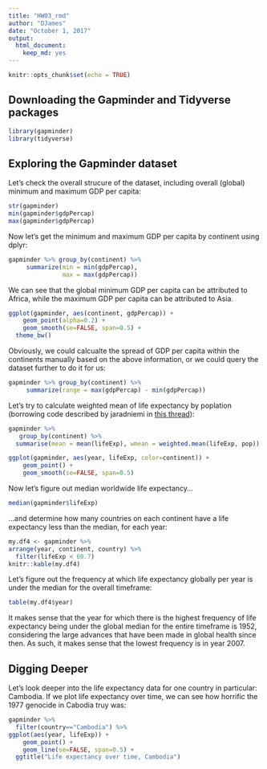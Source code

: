 ```yaml
---
title: "HW03_rmd"
author: "DJames"
date: "October 1, 2017"
output: 
  html_document: 
    keep_md: yes
---
```


```r
knitr::opts_chunk$set(echo = TRUE)
```

## Downloading the Gapminder and Tidyverse packages

```r
library(gapminder)
library(tidyverse)
```

## Exploring the Gapminder dataset

Let's check the overall strucure of the dataset, including overall (global) minimum and maximum GDP per capita:

```r
str(gapminder)
min(gapminder$gdpPercap)
max(gapminder$gdpPercap)
```

Now let's get the minimum and maximum GDP per capita by continent using dplyr:

```r
gapminder %>% group_by(continent) %>%
     summarize(min = min(gdpPercap),
               max = max(gdpPercap))
```


We can see that the global minimum GDP per capita can be attributed to Africa, while the maximum GDP per capita can be attributed to Asia.

```r
ggplot(gapminder, aes(continent, gdpPercap)) +
    geom_point(alpha=0.2) +
    geom_smooth(se=FALSE, span=0.5) +
  theme_bw()
```


Obviously, we could calcualte the spread of GDP per capita within the continents manually based on the above information, or we could query the dataset further to do it for us:

```r
gapminder %>% group_by(continent) %>%
     summarize(range = max(gdpPercap) - min(gdpPercap))
```


Let's try to calculate weighted mean of life expectancy by poplation (borrowing code described by jaradniemi in [this thread](https://stackoverflow.com/questions/23502697/r-weighted-arithmetic-mean)):

```r
gapminder %>%
   group_by(continent) %>%
  summarise(mean = mean(lifeExp), wmean = weighted.mean(lifeExp, pop))
```



```r
ggplot(gapminder, aes(year, lifeExp, color=continent)) +
    geom_point() +
    geom_smooth(se=FALSE, span=0.5)
```


Now let's figure out median worldwide life expectancy...
```r
median(gapminder$lifeExp)
```


...and determine how many countries on each continent have a life expectancy less than the median, for each year:
```r
my.df4 <- gapminder %>% 
arrange(year, continent, country) %>% 
  filter(lifeExp < 60.7)
knitr::kable(my.df4)
```


Let's figure out the frequency at which life expectancy globally per year is under the median for the overall timeframe:

```r
table(my.df4$year)
```


It makes sense that the year for which there is the highest frequency of life expectancy being under the global median for the entire timeframe is 1952, considering the large advances that have been made in global health since then. As such, it makes sense that the lowest frequency is in year 2007.

## Digging Deeper

Let's look deeper into the life expectancy data for one country in particular: Cambodia. If we plot life expectancy over time, we can see how horrific the 1977 genocide in Cabodia truy was:

```r
gapminder %>% 
  filter(country=="Cambodia") %>% 
ggplot(aes(year, lifeExp)) +
    geom_point() +
    geom_line(se=FALSE, span=0.5) +
  ggtitle("Life expectancy over time, Cambodia")

```